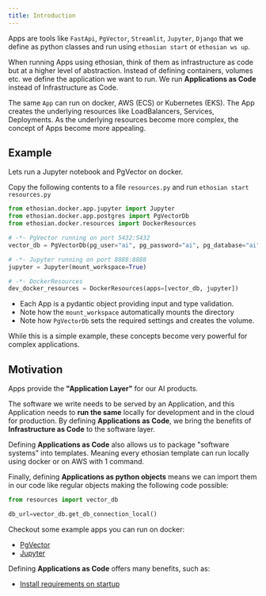 ```yaml
---
title: Introduction
---
```


Apps are tools like `FastApi`, `PgVector`, `Streamlit`, `Jupyter`, `Django` that we define as python classes and run using `ethosian start` or `ethosian ws up`.

When running Apps using ethosian, think of them as infrastructure as code but at a higher level of abstraction. Instead of defining containers, volumes etc. we define the application we want to run. We run **Applications as Code** instead of Infrastructure as Code.

The same `App` can run on docker, AWS (ECS) or Kubernetes (EKS). The App creates the underlying resources like LoadBalancers, Services, Deployments. As the underlying resources become more complex, the concept of Apps become more appealing.

## Example

Lets run a Jupyter notebook and PgVector on docker.

Copy the following contents to a file `resources.py` and run `ethosian start resources.py`

```python resources.py
from ethosian.docker.app.jupyter import Jupyter
from ethosian.docker.app.postgres import PgVectorDb
from ethosian.docker.resources import DockerResources

# -*- PgVector running on port 5432:5432
vector_db = PgVectorDb(pg_user="ai", pg_password="ai", pg_database="ai")

# -*- Jupyter running on port 8888:8888
jupyter = Jupyter(mount_workspace=True)

# -*- DockerResources
dev_docker_resources = DockerResources(apps=[vector_db, jupyter])
```

- Each App is a pydantic object providing input and type validation.
- Note how the `mount_workspace` automatically mounts the directory
- Note how `PgVectorDb` sets the required settings and creates the volume.

While this is a simple example, these concepts become very powerful for complex applications.

## Motivation

Apps provide the **"Application Layer"** for our AI products.

The software we write needs to be served by an Application, and this Application needs to **run the same** locally for development and in the cloud for production. By defining **Applications as Code**, we bring the benefits of **Infrastructure as Code** to the software layer.

Defining **Applications as Code** also allows us to package "software systems" into templates. Meaning every ethosian template can run locally using docker or on AWS with 1 command.

Finally, defining **Applications as python objects** means we can import them in our code like regular objects making the following code possible:

```python
from resources import vector_db

db_url=vector_db.get_db_connection_local()
```

Checkout some example apps you can run on docker:

- [PgVector](/examples/integrations/pgvector)
- [Jupyter](/templates/apps/examples)

Defining **Applications as Code** offers many benefits, such as:

- [Install requirements on startup](/templates/apps/features#install-requirements-on-startup)
